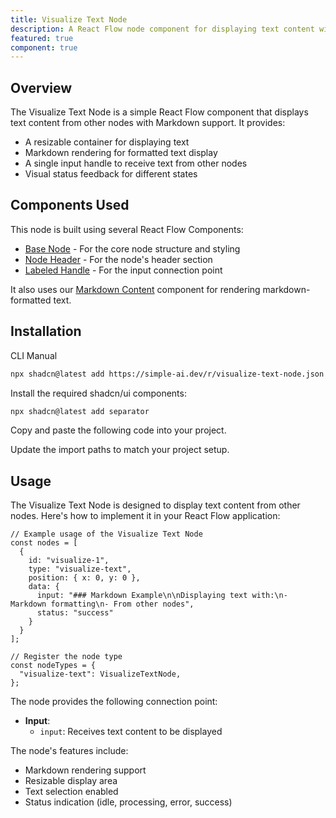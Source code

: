 ```yaml
---
title: Visualize Text Node
description: A React Flow node component for displaying text content with Markdown support and a resizable interface
featured: true
component: true
---
```


<ComponentPreview name="visualize-text-node-demo" description="An example of a Visualize Text node displaying formatted markdown content" componentContainerClassName="p-0" />

## Overview

The Visualize Text Node is a simple React Flow component that displays text content from other nodes with Markdown support. It provides:

- A resizable container for displaying text
- Markdown rendering for formatted text display
- A single input handle to receive text from other nodes
- Visual status feedback for different states

## Components Used

This node is built using several React Flow Components:
- [Base Node](https://reactflow.dev/components/nodes/base-node) - For the core node structure and styling
- [Node Header](https://reactflow.dev/components/nodes/node-header) - For the node's header section
- [Labeled Handle](https://reactflow.dev/components/handles/labeled-handle) - For the input connection point

It also uses our [Markdown Content](/docs/components/markdown-content) component for rendering markdown-formatted text.

## Installation

<Tabs defaultValue="cli">

<TabsList>
  <TabsTrigger value="cli">CLI</TabsTrigger>
  <TabsTrigger value="manual">Manual</TabsTrigger>
</TabsList>

<TabsContent value="cli">

```bash
npx shadcn@latest add https://simple-ai.dev/r/visualize-text-node.json
```

</TabsContent>

<TabsContent value="manual">

<Steps>

<Step>Install the required shadcn/ui components:</Step>

```bash
npx shadcn@latest add separator
```

<Step>Copy and paste the following code into your project.</Step>

<ComponentSource name="visualize-text-node" />

<Step>Update the import paths to match your project setup.</Step>

</Steps>

</TabsContent>

</Tabs>

## Usage

The Visualize Text Node is designed to display text content from other nodes. Here's how to implement it in your React Flow application:

```tsx
// Example usage of the Visualize Text Node
const nodes = [
  {
    id: "visualize-1",
    type: "visualize-text",
    position: { x: 0, y: 0 },
    data: {
      input: "### Markdown Example\n\nDisplaying text with:\n- Markdown formatting\n- From other nodes",
      status: "success"
    }
  }
];

// Register the node type
const nodeTypes = {
  "visualize-text": VisualizeTextNode,
};
```

The node provides the following connection point:

- **Input**:
  - `input`: Receives text content to be displayed

The node's features include:
- Markdown rendering support
- Resizable display area
- Text selection enabled
- Status indication (idle, processing, error, success)
